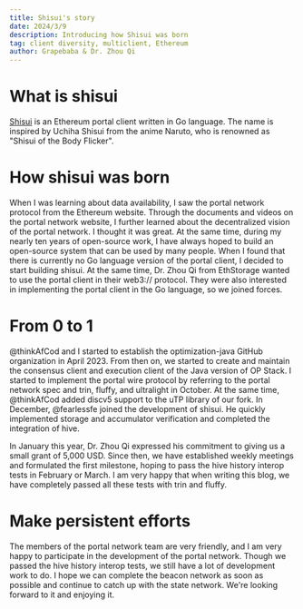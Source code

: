 ```yaml
---
title: Shisui's story
date: 2024/3/9
description: Introducing how Shisui was born
tag: client diversity, multiclient, Ethereum
author: Grapebaba & Dr. Zhou Qi
---
```


# What is shisui
[Shisui](https://github.com/optimism-java/shisui) is an Ethereum portal client written in Go language.
The name is inspired by Uchiha Shisui from the anime Naruto, who is renowned as "Shisui of the Body Flicker".

# How shisui was born
When I was learning about data availability, I saw the portal network protocol from the Ethereum website.
Through the documents and videos on the portal network website, I further learned about the decentralized vision of the portal network.
I thought it was great. At the same time, during my nearly ten years of open-source work, I have always hoped to build an open-source system that can be used by many people.
When I found that there is currently no Go language version of the portal client, I decided to start building shisui.
At the same time, Dr. Zhou Qi from EthStorage wanted to use the portal client in their web3:// protocol. They were also interested in implementing the portal client in the Go language, so we joined forces.

# From 0 to 1
@thinkAfCod and I started to establish the optimization-java GitHub organization in April 2023.
From then on, we started to create and maintain the consensus client and execution client of the Java version of OP Stack.
I started to implement the portal wire protocol by referring to the portal network spec and trin, fluffy, and ultralight in October.
At the same time, @thinkAfCod added discv5 support to the uTP library of our fork.
In December, @fearlessfe joined the development of shisui. He quickly implemented storage and accumulator verification and completed the integration of hive.

In January this year, Dr. Zhou Qi expressed his commitment to giving us a small grant of 5,000 USD.
Since then, we have established weekly meetings and formulated the first milestone, hoping to pass the hive history interop tests in February or March.
I am very happy that when writing this blog, we have completely passed all these tests with trin and fluffy.

# Make persistent efforts
The members of the portal network team are very friendly, and I am very happy to participate in the development of the portal network.
Though we passed the hive history interop tests, we still have a lot of development work to do.
I hope we can complete the beacon network as soon as possible and continue to catch up with the state network. We're looking forward to it and enjoying it.
